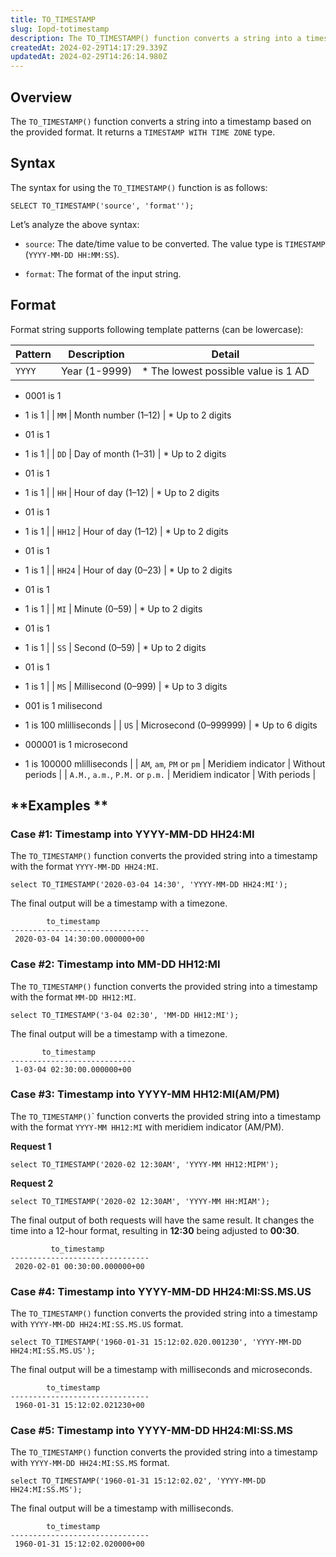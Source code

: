 ```yaml
---
title: TO_TIMESTAMP
slug: Iopd-totimestamp
description: The TO_TIMESTAMP() function converts a string into a timestamp based on the provided format.
createdAt: 2024-02-29T14:17:29.339Z
updatedAt: 2024-02-29T14:26:14.980Z
---
```


## **Overview**

The `TO_TIMESTAMP()` function converts a string into a timestamp based on the provided format. It returns a `TIMESTAMP WITH TIME ZONE` type.

## **Syntax**

The syntax for using the `TO_TIMESTAMP()` function is as follows:

```pgsql
SELECT TO_TIMESTAMP('source', 'format'');
```

Let’s analyze the above syntax:

*   `source`: The date/time value to be converted. The value type is `TIMESTAMP` (`YYYY-MM-DD HH:MM:SS`).

*   `format`: The format of the input string.&#x20;

## **Format**

Format string supports following template patterns (can be lowercase):

| **Pattern**                      | **Description**           | **Detail**                                                                     |
| -------------------------------- | ------------------------- | ------------------------------------------------------------------------------ |
| `YYYY`                           | Year (1-9999)&#x20;       | *   The lowest possible value is 1 AD

*   0001 is 1

*   1 is 1               |
| `MM`                             | Month number (1–12)       | *   Up to 2 digits

*   01 is 1

*   1 is 1                                    |
| `DD`                             | Day of month (1–31)       | *   Up to 2 digits

*   01 is 1

*   1 is 1                                    |
| `HH`                             | Hour of day (1–12)&#x20;  | *   Up to 2 digits

*   01 is 1

*   1 is 1                                    |
| `HH12`                           | Hour of day (1–12)&#x20;  | *   Up to 2 digits

*   01 is 1

*   1 is 1                                    |
| `HH24`                           | Hour of day (0–23)&#x20;  | *   Up to 2 digits

*   01 is 1

*   1 is 1                                    |
| `MI`                             | Minute (0–59)             | *   Up to 2 digits

*   01 is 1

*   1 is 1                                    |
| `SS`                             | Second (0–59)&#x20;       | *   Up to 2 digits

*   01 is 1

*   1 is 1                                    |
| `MS`                             | Millisecond (0–999)&#x20; | *   Up to 3 digits

*   001 is 1 milisecond

*   1 is 100 mlilliseconds        |
| `US`                             | Microsecond (0–999999)    | *   Up to 6 digits

*   000001 is 1 microsecond

*   1 is 100000 mlilliseconds |
| `AM`, `am`, `PM` or `pm`         | Meridiem indicator        | Without periods                                                                |
| `A.M.`, `a.m.`, `P.M.` or `p.m.` | Meridiem indicator&#x20;  | With periods                                                                   |

## **Examples **

### Case #1: Timestamp into YYYY-MM-DD HH24\:MI

The `TO_TIMESTAMP()` function converts the provided string into a timestamp with the format `YYYY-MM-DD HH24:MI`.

```pgsql
select TO_TIMESTAMP('2020-03-04 14:30', 'YYYY-MM-DD HH24:MI');
```

The final output will be a timestamp with a timezone.

```pgsql
        to_timestamp          
-------------------------------
 2020-03-04 14:30:00.000000+00
```

### Case #2: Timestamp into MM-DD HH12\:MI

The `TO_TIMESTAMP()` function converts the provided string into a timestamp with the format `MM-DD HH12:MI`.

```pgsql
select TO_TIMESTAMP('3-04 02:30', 'MM-DD HH12:MI');
```

The final output will be a timestamp with a timezone.

```pgsql
       to_timestamp        
----------------------------
 1-03-04 02:30:00.000000+00
```

### Case #3: Timestamp into YYYY-MM HH12\:MI(AM/PM)

The `TO_TIMESTAMP()`\` function converts the provided string into a timestamp with the format `YYYY-MM HH12:MI` with meridiem indicator (AM/PM).

**Request 1**

```pgsql
select TO_TIMESTAMP('2020-02 12:30AM', 'YYYY-MM HH12:MIPM');
```

**Request 2**

```pgsql
select TO_TIMESTAMP('2020-02 12:30AM', 'YYYY-MM HH:MIAM');
```

The final output of both requests will have the same result. It changes the time into a 12-hour format, resulting in **12:30** being adjusted to **00:30**.

```pgsql
         to_timestamp          
-------------------------------
 2020-02-01 00:30:00.000000+00
```

### Case #4: Timestamp into YYYY-MM-DD HH24\:MI\:SS.MS.US

The `TO_TIMESTAMP()` function converts the provided string into a timestamp with `YYYY-MM-DD HH24:MI:SS.MS.US` format.

```pgsql
select TO_TIMESTAMP('1960-01-31 15:12:02.020.001230', 'YYYY-MM-DD HH24:MI:SS.MS.US');
```

The final output will be a timestamp with milliseconds and microseconds.

```pgsql
        to_timestamp          
-------------------------------
 1960-01-31 15:12:02.021230+00
```

### Case #5: Timestamp into YYYY-MM-DD HH24\:MI\:SS.MS

The `TO_TIMESTAMP()` function converts the provided string into a timestamp with `YYYY-MM-DD HH24:MI:SS.MS` format.

```pgsql
select TO_TIMESTAMP('1960-01-31 15:12:02.02', 'YYYY-MM-DD HH24:MI:SS.MS');
```

The final output will be a timestamp with milliseconds.

```pgsql
        to_timestamp          
-------------------------------
 1960-01-31 15:12:02.020000+00
```

